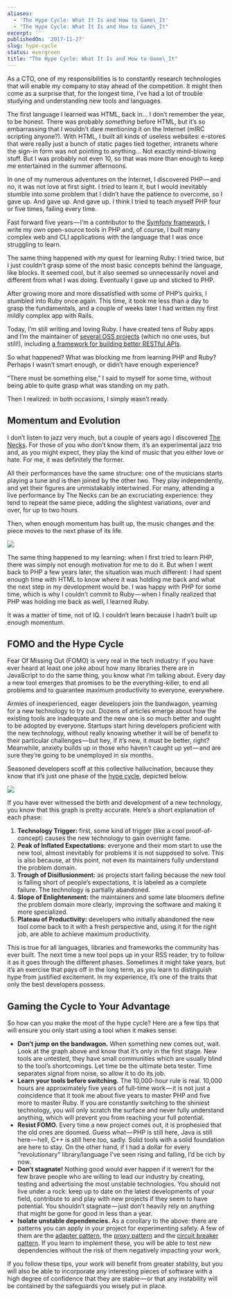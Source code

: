 ```yaml
---
aliases:
  - 'The Hype Cycle: What It Is and How to Game\_It'
  - "The Hype Cycle: What It Is and How to Game\_It"
excerpt: ''
publishedOn: '2017-11-27'
slug: hype-cycle
status: evergreen
title: "The Hype Cycle: What It Is and How to Game\_It"
---
```

As a CTO, one of my responsibilities is to constantly research technologies that will enable my company to stay ahead of the competition. It might then come as a surprise that, for the longest time, I’ve had a lot of trouble studying and understanding new tools and languages.

The first language I learned was HTML, back in… I don’t remember the year, to be honest. There was probably _something_ before HTML, but it’s so embarrassing that I wouldn’t dare mentioning it on the Internet (mIRC scripting anyone?). With HTML, I built all kinds of useless websites: e-stores that were really just a bunch of static pages tied together, intranets where the sign-in form was not pointing to anything… Not exactly mind-blowing stuff. But I was probably not even 10, so that was more than enough to keep me entertained in the summer afternoons.

In one of my numerous adventures on the Internet, I discovered PHP — and no, it was not love at first sight. I _tried_ to learn it, but I would inevitably stumble into some problem that I didn’t have the patience to overcome, so I gave up. And gave up. And gave up. I think I tried to teach myself PHP four or five times, failing every time.

Fast forward five years — I’m a contributor to the [Symfony framework](https://symfony.com/), I write my own open-source tools in PHP and, of course, I built many complex web and CLI applications with the language that I was once struggling to learn.

The same thing happened with my quest for learning Ruby: I tried twice, but I just couldn’t grasp some of the most basic concepts behind the language, like blocks. It seemed cool, but it also seemed so unnecessarily novel and different from what I was doing. Eventually I gave up and sticked to PHP.

After growing more and more dissatisfied with some of PHP’s quirks, I stumbled into Ruby once again. This time, it took me less than a day to grasp the fundamentals, and a couple of weeks later I had written my first mildly complex app with Rails.

Today, I’m still writing and loving Ruby. I have created tens of Ruby apps and I’m the maintainer of [several OSS projects](https://github.com/aldesantis) (which no one uses, but still!), including [a framework for building better RESTful APIs](https://github.com/pragmarb).

So what happened? What was blocking me from learning PHP and Ruby? Perhaps I wasn’t smart enough, or didn’t have enough experience?

“There must be something else,” I said to myself for some time, without being able to quite grasp what was standing on my path.

Then I realized: in both occasions, I simply wasn’t ready.

## Momentum and Evolution

I don’t listen to jazz very much, but a couple of years ago I discovered [The Necks](http://www.thenecks.com/). For those of you who don’t know them, it’s an experimental jazz trio and, as you might expect, they play the kind of music that you either love or hate. For me, it was definitely the former.

All their performances have the same structure: one of the musicians starts playing a tune and is then joined by the other two. They play independently, and yet their figures are unmistakably intertwined. For many, attending a live performance by The Necks can be an excruciating experience: they tend to repeat the same piece, adding the slightest variations, over and over, for up to two hours.

Then, when enough momentum has built up, the music changes and the piece moves to the next phase of its life.

![](https://cdn-images-1.medium.com/max/1200/1*Og6ty9jmYAUDRiE4fnhmPg.jpeg)

The same thing happened to my learning: when I first tried to learn PHP, there was simply not enough motivation for me to do it. But when I went back to PHP a few years later, the situation was much different: I had spent enough time with HTML to know where it was holding me back and what the next step in my development would be. I was happy with PHP for some time, which is why I couldn’t commit to Ruby — when I finally realized that PHP was holding me back as well, I learned Ruby.

It was a matter of time, not of IQ. I couldn’t learn because I hadn’t built up enough momentum.

## FOMO and the Hype Cycle

Fear Of Missing Out (FOMO) is very real in the tech industry: if you have ever heard at least one joke about how many libraries there are in JavaScript to do the same thing, you know what I’m talking about. Every day a new tool emerges that promises to be the everything-killer, to end all problems and to guarantee maximum productivity to everyone, everywhere.

Armies of inexperienced, eager developers join the bandwagon, yearning for a new technology to try out. Dozens of articles emerge about how the existing tools are inadequate and the new one is so much better and ought to be adopted by everyone. Startups start hiring developers proficient with the new technology, without really knowing whether it will be of benefit to their particular challenges — but hey, if it’s new, it must be better, right? Meanwhile, anxiety builds up in those who haven’t caught up yet — and are sure they’re going to be unemployed in six months.

Seasoned developers scoff at this collective hallucination, because they know that it’s just one phase of the [hype cycle](https://en.wikipedia.org/wiki/Hype_cycle), depicted below.

![](https://cdn-images-1.medium.com/max/800/1*VkV1G_GwY7XmYS0hEloMWw.png)

If you have ever witnessed the birth and development of a new technology, you know that this graph is pretty accurate. Here’s a short explanation of each phase:

1. **Technology Trigger:** first, some kind of trigger (like a cool proof-of-concept) causes the new technology to gain overnight fame.
2. **Peak of Inflated Expectations:** everyone and their mom start to use the new tool, almost inevitably for problems it is not supposed to solve. This is also because, at this point, not even its maintainers fully understand the problem domain.
3. **Trough of Disillusionment:** as projects start failing because the new tool is falling short of people’s expectations, it is labeled as a complete failure. The technology is partially abandoned.
4. **Slope of Enlightenment:** the maintainers and some late bloomers define the problem domain more clearly, improving the software and making it more specialized.
5. **Plateau of Productivity:** developers who initially abandoned the new tool come back to it with a fresh perspective and, using it for the right job, are able to achieve maximum productivity.

This is true for all languages, libraries and frameworks the community has ever built. The next time a new tool pops up in your RSS reader, try to follow it as it goes through the different phases. Sometimes it might take years, but it’s an exercise that pays off in the long term, as you learn to distinguish hype from justified excitement. In my experience, it’s one of the traits that only the best developers possess.

## Gaming the Cycle to Your Advantage

So how can you make the most of the hype cycle? Here are a few tips that will ensure you only start using a tool when it makes sense:

- **Don’t jump on the bandwagon.** When something new comes out, wait. Look at the graph above and know that it’s only in the first stage. New tools are untested, they have small communities which are usually blind to the tool’s shortcomings. Let time be the ultimate beta tester. Time separates signal from noise, so allow it to do its job.
- **Learn your tools before switching.** The 10,000-hour rule is real. 10,000 hours are approximately five years of full-time work — it is not just a coincidence that it took me about five years to master PHP and five more to master Ruby. If you are constantly switching to the shiniest technology, you will only scratch the surface and never fully understand anything, which will prevent you from reaching your full potential.
- **Resist FOMO.** Every time a new project comes out, it is prophesied that the old ones are doomed. Guess what — PHP is still here, Java is still here — hell, C++ is still here too, sadly. Solid tools with a solid foundation are here to stay. On the other hand, if I had a dollar for every “revolutionary” library/language I’ve seen rising and falling, I’d be rich by now.
- **Don’t stagnate!** Nothing good would ever happen if it weren’t for the few brave people who are willing to lead our industry by creating, testing and advertising the most unstable technologies. You should not live under a rock: keep up to date on the latest developments of your field, contribute to and play with new projects if they seem to have potential. You shouldn’t stagnate — just don’t heavily rely on anything that might be gone for good in less than a year.
- **Isolate unstable dependencies.** As a corollary to the above: there are patterns you can apply in your project for experimenting safely. A few of them are the [adapter pattern](https://it.wikipedia.org/wiki/Adapter_pattern), the [proxy pattern](https://en.wikipedia.org/wiki/Proxy_pattern) and the [circuit breaker pattern](https://martinfowler.com/bliki/CircuitBreaker.html). If you learn to implement these, you will be able to test new dependencies without the risk of them negatively impacting your work.

If you follow these tips, your work will benefit from greater stability, but you will also be able to incorporate any interesting pieces of software with a high degree of confidence that they are stable — or that any instability will be contained by the safeguards you wisely put in place.
